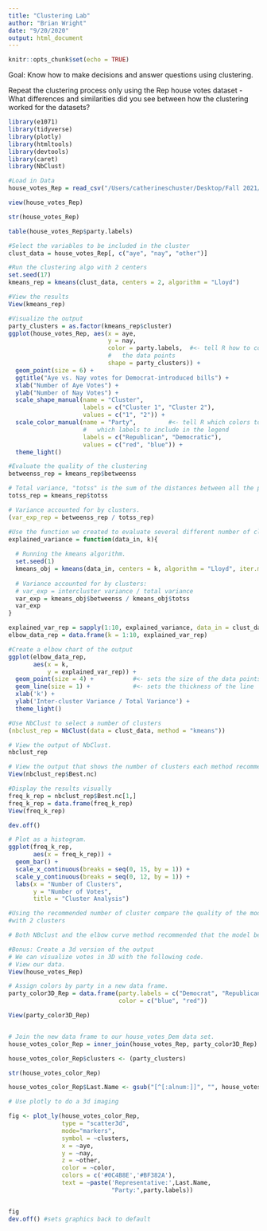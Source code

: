 ```yaml
---
title: "Clustering Lab"
author: "Brian Wright"
date: "9/20/2020"
output: html_document
---
```


```r
knitr::opts_chunk$set(echo = TRUE)
```

Goal: Know how to make decisions and answer questions using clustering. 

Repeat the clustering process only using the Rep house votes dataset
- What differences and similarities did you see between how the clustering 
worked for the datasets?

```r
library(e1071)
library(tidyverse)
library(plotly)
library(htmltools)
library(devtools)
library(caret)
library(NbClust)
```

```r
#Load in Data
house_votes_Rep = read_csv("/Users/catherineschuster/Desktop/Fall 2021/DS 3001/DS-3001-Main/06_Clustering/house_votes_Rep.csv")

view(house_votes_Rep)

str(house_votes_Rep)

table(house_votes_Rep$party.labels)
```


```r
#Select the variables to be included in the cluster 
clust_data = house_votes_Rep[, c("aye", "nay", "other")]
```

```r
#Run the clustering algo with 2 centers
set.seed(17)
kmeans_rep = kmeans(clust_data, centers = 2, algorithm = "Lloyd")
```

```r
#View the results
View(kmeans_rep)
```

```r
#Visualize the output
party_clusters = as.factor(kmeans_rep$cluster)
ggplot(house_votes_Rep, aes(x = aye, 
                            y = nay,
                            color = party.labels,  #<- tell R how to color 
                            #   the data points
                            shape = party_clusters)) + 
  geom_point(size = 6) +
  ggtitle("Aye vs. Nay votes for Democrat-introduced bills") +
  xlab("Number of Aye Votes") +
  ylab("Number of Nay Votes") +
  scale_shape_manual(name = "Cluster", 
                     labels = c("Cluster 1", "Cluster 2"),
                     values = c("1", "2")) +
  scale_color_manual(name = "Party",         #<- tell R which colors to use and
                     #   which labels to include in the legend
                     labels = c("Republican", "Democratic"),
                     values = c("red", "blue")) +
  theme_light()

```

```r
#Evaluate the quality of the clustering 
betweenss_rep = kmeans_rep$betweenss

# Total variance, "totss" is the sum of the distances between all the points in the data set.
totss_rep = kmeans_rep$totss

# Variance accounted for by clusters.
(var_exp_rep = betweenss_rep / totss_rep)
```

```r
#Use the function we created to evaluate several different number of clusters
explained_variance = function(data_in, k){
  
  # Running the kmeans algorithm.
  set.seed(1)
  kmeans_obj = kmeans(data_in, centers = k, algorithm = "Lloyd", iter.max = 30)
  
  # Variance accounted for by clusters:
  # var_exp = intercluster variance / total variance
  var_exp = kmeans_obj$betweenss / kmeans_obj$totss
  var_exp  
}

explained_var_rep = sapply(1:10, explained_variance, data_in = clust_data)
elbow_data_rep = data.frame(k = 1:10, explained_var_rep)


```

```r
#Create a elbow chart of the output 
ggplot(elbow_data_rep, 
       aes(x = k,  
           y = explained_var_rep)) + 
  geom_point(size = 4) +           #<- sets the size of the data points
  geom_line(size = 1) +            #<- sets the thickness of the line
  xlab('k') + 
  ylab('Inter-cluster Variance / Total Variance') + 
  theme_light()
```

```r
#Use NbClust to select a number of clusters
(nbclust_rep = NbClust(data = clust_data, method = "kmeans"))

# View the output of NbClust.
nbclust_rep

# View the output that shows the number of clusters each method recommends.
View(nbclust_rep$Best.nc)
```

```r
#Display the results visually 
freq_k_rep = nbclust_rep$Best.nc[1,]
freq_k_rep = data.frame(freq_k_rep)
View(freq_k_rep)

dev.off()

# Plot as a histogram.
ggplot(freq_k_rep,
       aes(x = freq_k_rep)) +
  geom_bar() +
  scale_x_continuous(breaks = seq(0, 15, by = 1)) +
  scale_y_continuous(breaks = seq(0, 12, by = 1)) +
  labs(x = "Number of Clusters",
       y = "Number of Votes",
       title = "Cluster Analysis")
```

```r
#Using the recommended number of cluster compare the quality of the model 
#with 2 clusters 

# Both NBclust and the elbow curve method recommended that the model be built with two clusters. Thus, # there is nothing to compare to. 

```


```r
#Bonus: Create a 3d version of the output
# We can visualize votes in 3D with the following code.
# View our data.
View(house_votes_Rep)

# Assign colors by party in a new data frame.
party_color3D_Rep = data.frame(party.labels = c("Democrat", "Republican"),
                               color = c("blue", "red"))

View(party_color3D_Rep)


# Join the new data frame to our house_votes_Dem data set.
house_votes_color_Rep = inner_join(house_votes_Rep, party_color3D_Rep)

house_votes_color_Rep$clusters <- (party_clusters)

str(house_votes_color_Rep)

house_votes_color_Rep$Last.Name <- gsub("[^[:alnum:]]", "", house_votes_color_Rep$Last.Name)

# Use plotly to do a 3d imaging 

fig <- plot_ly(house_votes_color_Rep, 
               type = "scatter3d",
               mode="markers",
               symbol = ~clusters,
               x = ~aye, 
               y = ~nay, 
               z = ~other,
               color = ~color,
               colors = c('#0C4B8E','#BF382A'), 
               text = ~paste('Representative:',Last.Name,
                             "Party:",party.labels))


fig
dev.off() #sets graphics back to default
```


  





